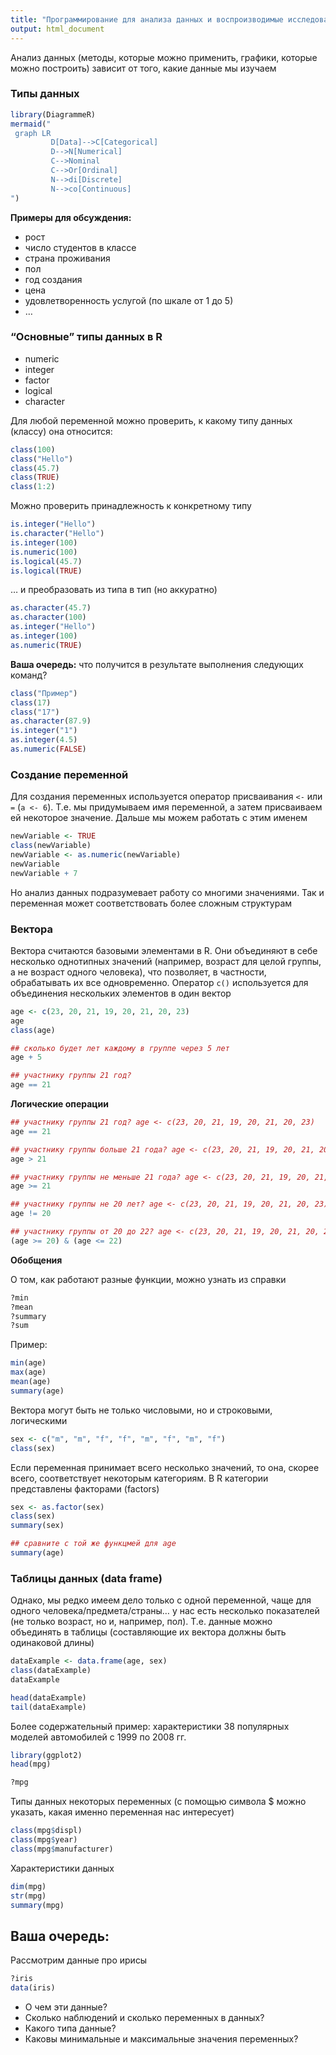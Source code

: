 ```yaml
---
title: "Программирование для анализа данных и воспроизводимые исследования. Lab 3"
output: html_document
---
```


Анализ данных (методы, которые можно применить, графики, которые можно построить) зависит от того, какие данные мы изучаем

### Типы данных

```r
library(DiagrammeR)
mermaid("
 graph LR
         D[Data]-->C[Categorical]
         D-->N[Numerical]
         C-->Nominal 
         C-->Or[Ordinal]
         N-->di[Discrete] 
         N-->co[Continuous]
")
```
     
**Примеры для обсуждения:**

- рост
- число студентов в классе
- страна проживания
- пол
- год создания
- цена
- удовлетворенность услугой (по шкале от 1 до 5)
- ...

### "Основные" типы данных в R

- numeric
- integer
- factor
- logical
- character

Для любой переменной можно проверить, к какому типу данных (классу) она относится:

```r
class(100)
class("Hello")
class(45.7)
class(TRUE)
class(1:2)
```

Можно проверить принадлежность к конкретному типу

```r
is.integer("Hello")
is.character("Hello")
is.integer(100)
is.numeric(100)
is.logical(45.7)
is.logical(TRUE)
```

... и преобразовать из типа в тип (но аккуратно)

```r
as.character(45.7)
as.character(100)
as.integer("Hello")
as.integer(100)
as.numeric(TRUE)
```

**Ваша очередь:** что получится в результате выполнения следующих команд?

```r
class("Пример")
class(17)
class("17")
as.character(87.9)
is.integer("1")
as.integer(4.5)
as.numeric(FALSE)
```

### Создание переменной

Для создания переменных используется оператор присваивания `<-` или `=` (`a <- 6`). Т.е. мы придумываем имя переменной, а затем присваиваем ей некоторое значение. Дальше мы можем работать с этим именем

```r
newVariable <- TRUE
class(newVariable)
newVariable <- as.numeric(newVariable)
newVariable
newVariable + 7
```

Но анализ данных подразумевает работу со многими значениями. Так и переменная может соответствовать более сложным структурам

### Вектора 

Вектора считаются базовыми элементами в R. Они объединяют в себе несколько однотипных значений (например, возраст для целой группы, а не возраст одного человека), что позволяет, в частности, обрабатывать их все одновременно. Оператор `c()` используется для объединения нескольких элементов в один вектор

```r
age <- c(23, 20, 21, 19, 20, 21, 20, 23)
age
class(age)

## сколько будет лет каждому в группе через 5 лет
age + 5

## участнику группы 21 год?
age == 21
```

**Логические операции**

```r
## участнику группы 21 год? age <- c(23, 20, 21, 19, 20, 21, 20, 23)
age == 21

## участнику группы больше 21 года? age <- c(23, 20, 21, 19, 20, 21, 20, 23)
age > 21

## участнику группы не меньше 21 года? age <- c(23, 20, 21, 19, 20, 21, 20, 23)
age >= 21

## участнику группы не 20 лет? age <- c(23, 20, 21, 19, 20, 21, 20, 23)
age != 20

## участнику группы от 20 до 22? age <- c(23, 20, 21, 19, 20, 21, 20, 23)
(age >= 20) & (age <= 22)

```

**Обобщения**

О том, как работают разные функции, можно узнать из справки
```r
?min
?mean
?summary
?sum
```

Пример:

```r
min(age)
max(age)
mean(age)
summary(age)
```

Вектора могут быть не только числовыми, но и строковыми, логическими

```r
sex <- c("m", "m", "f", "f", "m", "f", "m", "f")
class(sex)
```

Если переменная принимает всего несколько значений, то она, скорее всего, соответствует некоторым категориям. В R категории представлены факторами (factors)

```r
sex <- as.factor(sex)
class(sex)
summary(sex)

## сравните с той же функцмей для age
summary(age)
```

### Таблицы данных (data frame)

Однако, мы редко имеем дело только с одной переменной, чаще для одного человека/предмета/страны... у нас есть несколько показателей (не только возраст, но и, например, пол). Т.е. данные можно объединять в таблицы (составляющие их вектора должны быть одинаковой длины)

```r
dataExample <- data.frame(age, sex)
class(dataExample)
dataExample

head(dataExample)
tail(dataExample)
```

Более содержательный пример: характеристики 38 популярных моделей автомобилей с 1999 по 2008 гг.

```r
library(ggplot2)
head(mpg)
```

```r
?mpg
```

Типы данных некоторых переменных (с помощью символа $ можно указать, какая именно переменная нас интересует)

```r
class(mpg$displ)
class(mpg$year)
class(mpg$manufacturer)
```

Характеристики данных

```r
dim(mpg)
str(mpg)
summary(mpg)
```

## Ваша очередь:

Рассмотрим данные про ирисы

```r
?iris
data(iris)
```

* О чем эти данные?
* Сколько наблюдений и сколько переменных в данных?
* Какого типа данные?
* Каковы минимальные и максимальные значения переменных?

